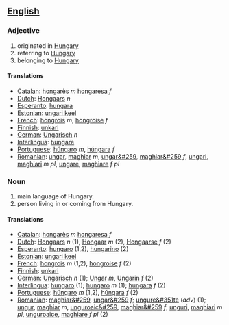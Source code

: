 ==[[English]]==
=== Adjective ===
#originated in [[Hungary]]
#referring to [[Hungary]]
#belonging to [[Hungary]]
====Translations====
*[[Catalan]]: [[hongarès]] ''m'' [[hongaresa]] ''f''
*[[Dutch]]: [[Hongaars]] ''n''
*[[Esperanto]]: [[hungara]]
*[[Estonian]]: [[ungari keel]]
*[[French]]: [[hongrois]] ''m'', [[hongroise]] ''f''
*[[Finnish]]: [[unkari]]
*[[German]]: [[Ungarisch]] ''n''
*[[Interlingua]]: [[hungare]]
*[[Portuguese]]: [[húngaro]] ''m'', [[húngara]] ''f''
*[[Romanian]]: [[ungar]], [[maghiar]] ''m'', [[ungar&#259]], [[maghiar&#259]] ''f'', [[ungari]], [[maghiari]] ''m pl'', [[ungare]], [[maghiare]] ''f pl''

=== Noun ===
#main language of Hungary.
#person living in or coming from Hungary.

====Translations====
*[[Catalan]]: [[hongarès]] ''m'' [[hongaresa]] ''f''
*[[Dutch]]: [[Hongaars]] ''n'' (1), [[Hongaar]] ''m'' (2), [[Hongaarse]] ''f'' (2)
*[[Esperanto]]: [[hungaro]] (1,2), [[hungarino]] (2)
*[[Estonian]]: [[ungari keel]]
*[[French]]: [[hongrois]] ''m'' (1,2), [[hongroise]] ''f'' (2)
*[[Finnish]]: [[unkari]]
*[[German]]: [[Ungarisch]] ''n'' (1); [[Ungar]] ''m'', [[Ungarin]] ''f'' (2)
*[[Interlingua]]: [[hungaro]] (1); [[hungaro]] ''m'' (1); [[hungara]] ''f'' (2)
*[[Portuguese]]: [[húngaro]] ''m'' (1,2), [[húngara]] ''f'' (2)
*[[Romanian]]: [[maghiar&#259]], [[ungar&#259]] ''f''; [[ungure&#351te]] (''adv'') (1); [[ungur]], [[maghiar]] ''m'', [[unguroaic&#259]], [[maghiar&#259]] ''f'', [[unguri]], [[maghiari]] ''m pl'', [[unguroaice]], [[maghiare]] ''f pl'' (2)